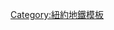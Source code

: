{{鐵道路線|
| 模板名稱 = 紐約地鐵W線
| 名稱 = [[File:NYCS-bull-trans-W.svg|紐約地鐵W線|30px]] [[紐約地鐵W線]]
| 代表色 = 	{{MTA color|W}}
| 背景顏色 = #FFFFFF
| 車站列表 = [[阿斯托利亞-迪特馬斯林蔭路車站|阿斯托利亞-迪特馬斯林蔭路]] - [[阿斯托利亞林蔭路車站|阿斯托利亞林蔭路]] - [[30大道車站|30大道]] - [[百老匯車站 (BMT阿斯托利亞線)|百老匯]] - [[36大道車站|36大道]] - [[39大道車站 (BMT阿斯托利亞線)|39大道]] - [[皇后區廣場車站|皇后區廣場]] - [[萊辛頓大道／59街車站|萊辛頓大道／59街]] - [[第五大道-59街車站|第五大道-59街]] - [[57街-第七大道車站|57街-第七大道]] - [[49街車站 (BMT百老匯線)|49街]] - [[時報廣場-42街／港務局客運總站車站|時報廣場-42街]] - [[34街-先驅廣場車站|34街-先驅廣場]] - [[28街車站 (BMT百老匯線)|28街]] - [[23街車站 (BMT百老匯線)|23街]] - [[14街-聯合廣場車站|14街-聯合廣場]] - [[第八街-紐約大學車站|第八街-紐約大學]] - [[王子街車站|王子街]] - [[堅尼街車站|堅尼街]] - [[市政府車站 (BMT百老匯線)|市政府]] - [[錢伯斯街-世界貿易中心／公園廣場／科特蘭街車站|科特蘭街]] - [[雷克托街車站 (BMT百老匯線)|雷克托街]] - [[南碼頭／白廳街車站|白廳街-南碼頭]]<br />繁忙時段延長營運：[[南碼頭／白廳街車站|白廳街-南碼頭]] - [[區公所／法庭街車站|法庭街]] - [[傑伊街-都會科技車站|傑伊街-都會科技]] - [[德卡爾布大道車站 (BMT線)|德卡爾布大道]] - [[大西洋大道-巴克萊中心車站|大西洋大道-巴克萊中心]] - [[聯合街車站 (BMT第四大道線)|聯合街]] - [[第四大道／第九街車站|第九街]] - [[展望大道車站 (BMT第四大道線)|展望大道]] - [[25街車站 (BMT第四大道線)|25街]] - [[36街車站 (BMT第四大道線)|36街]] - [[45街車站 (BMT第四大道線)|45街]] - [[53街車站 (BMT第四大道線)|53街]] - [[59街車站 (BMT第四大道線)|59街]] - [[第八大道車站 (BMT海灘線)|第八大道]] - [[漢密爾頓堡公園道車站 (BMT海灘線)|漢密爾頓堡公園道]] - [[62街／新烏德勒支大道車站|新烏德勒支大道]] - [[18大道車站 (BMT海灘線)|18大道]] - [[20大道車站 (BMT海灘線)|20大道]] - [[海灣公園道車站 (BMT海灘線)|海灣公園道]] - [[金斯公路車站 (BMT海灘線)|金斯公路]] - [[U大道車站 (BMT海灘線)|U大道]] - [[86街車站 (BMT海灘線)|86街]]
}}<noinclude>
[[Category:紐約地鐵模板]]
</noinclude>